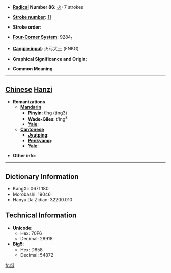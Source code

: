 * '''[[Wiktionary:Chinese radical index| Radical]] Number 86''': [[Wiktionary:Chinese radical index 火|火]]+7 strokes

* '''[[Wiktionary:Chinese total strokes index|Stroke number]]''': [[Wiktionary:Chinese total strokes index 11|11]]

* '''Stroke order''': 

* '''[[Wiktionary:Chinese four corner index|Four-Corner System]]''': 9284<sub>1</sub>

* '''[[Wiktionary:Chinese Cangjie index|Cangjie input]]''': 火弓大土 (FNKG)

* '''Graphical Significance and Origin''': 

* '''Common Meaning'''

----

== [[Chinese]] [[Hanzi]] ==

* '''Romanizations'''
** '''[[Mandarin]]'''
*** '''[[Pinyin]]''': tǐng (ting3)
*** '''[[Wade-Giles]]''': t'ing<sup>3</sup>
*** '''[[Yale]]''': 
** '''[[Cantonese]]'''
*** '''[[Jyutping]]''':
*** '''[[Penkyamp]]''': 
*** '''[[Yale]]''': 

* '''Other info''': 

----

== Dictionary Information ==

* KangXi: 0671.180
* Morobashi: 19046
* Hanyu Da Zidian: 32200.010

== Technical Information ==

* '''Unicode''':
** Hex: 70F6
** Decimal: 28918
* '''Big5''':
** Hex: D658
** Decimal: 54872

[[fr:烶]]